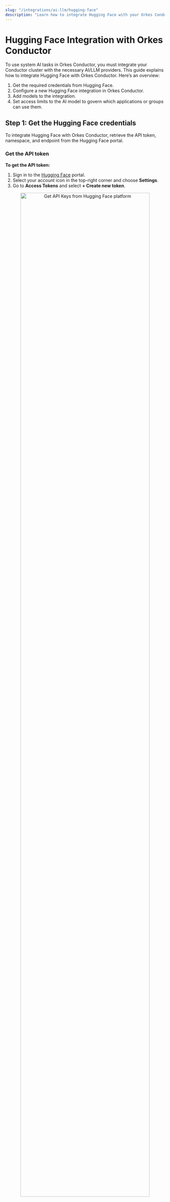 ```yaml
---
slug: "/integrations/ai-llm/hugging-face"
description: "Learn how to integrate Hugging Face with your Orkes Conductor cluster."
---
```


# Hugging Face Integration with Orkes Conductor

To use system AI tasks in Orkes Conductor, you must integrate your Conductor cluster with the necessary AI/LLM providers. This guide explains how to integrate Hugging Face with Orkes Conductor. Here’s an overview:

1. Get the required credentials from Hugging Face.
2. Configure a new Hugging Face integration in Orkes Conductor.
3. Add models to the integration.
4. Set access limits to the AI model to govern which applications or groups can use them.

## Step 1: Get the Hugging Face credentials

To integrate Hugging Face with Orkes Conductor, retrieve the API token, namespace, and endpoint from the Hugging Face portal.

### Get the API token

**To get the API token:**

1. Sign in to the [Hugging Face](https://huggingface.co/) portal.
2. Select your account icon in the top-right corner and choose **Settings**.
3. Go to **Access Tokens** and select **+ Create new token**.

<p align="center"><img src="/content/img/view-api-keys-hf.png" alt="Get API Keys from Hugging Face platform" width="90%" height="auto"></img></p>

4. Enter a **Token name** and select **Create token**.
5. Copy and store the generated token.

### Get the namespace

**To get the namespace:**

Go to the account information icon from the top right corner and copy the namespace.
For example, the namespace is “johndoehf”.

<p align="center"><img src="/content/img/get-namespace.png" alt="Get Namespace from Hugging Face platform" width="50%" height="auto"></img></p>

### Create an endpoint

**To create the endpoint:**

1. Sign in to the [Hugging Face Inference Endpoints](https://endpoints.huggingface.co/).
2. [Create an endpoint](https://huggingface.co/docs/inference-endpoints/guides/create_endpoint) following the official Hugging Face documentation.

## Step 2: Add an integration for Hugging Face

After obtaining the credentials, add a Hugging Face integration to your Conductor cluster.

**To create a Hugging Face integration:**

1. Go to **Integrations** from the left navigation menu on your Conductor cluster.
2. Select **+ New integration**.
3. In the **AI/LLM** section, choose **Hugging Face**.
4. Select **+ Add** and enter the following parameters:

| Parameters | Description |
| ---------- | ----------- | 
| Integration name | A name for the integration. |
| API Key | The API token copied previously from the Hugging Face portal. |
| Namespace | The namespace of your Hugging Face account. |
| Description | A description of the integration. | 

<p align="center"><img src="/content/img/create-new-hugging-face-integration.png" alt="Hugging Face Integration with Orkes Conductor" width="60%" height="auto"></img></p>

5. (Optional) Toggle the **Active** button off if you don’t want to activate the integration instantly.
6. Select **Save**.

## Step 3: Add Hugging Facemodels

Once you’ve integrated Hugging Face, the next step is to configure specific models.

Hugging Face has different models, each designed for various use cases. Choose the model that best fits your use case.

**To add a model to the Hugging Face integration:**

1. Go to the **Integrations** page and select the **+** button next to the integration created.

<p align="center"><img src="/content/img/create-new-model-for-hugging-face-integration.png" alt="Create new model for Hugging Face Integration" width="100%" height="auto"></img></p>

2. Select **+ New model**.
3. Enter the **Model name**. Get the complete [list of Hugging Face models](https://huggingface.co/models). 
4. Select the **Endpoint** created previously and provide a **Description**. 

<p align="center"><img src="/content/img/creating-new-model-for-hugging-face-integration.png" alt="Creating new model for Hugging Face Integration" width="60%" height="auto"></img></p>

5. (Optional) Toggle the **Active** button off if you don’t want to activate the model instantly.
6. Select **Save**.

This saves the model for future use in AI tasks within Orkes Conductor.

## Step 4: Set access limit to integration

Once the integration is configured, set access controls to manage which applications or groups can use the models.

**To provide access to an application or group:**

1. Go to **Access Control** > **Applications** or **Groups** from the left navigation menu on your Conductor cluster.
2. Create a new group/application or select an existing one.
3. In the **Permissions** section, select **+ Add Permission**.
4. In the **Integration** tab, select the required AI models and toggle the necessary permissions.
5. Select **Add Permissions**. 

<p align="center"><img src="/content/img/add-integration-permission-for-hugging-face.png" alt="Add Permissions for Hugging Face Integration" width="70%" height="auto"></img></p>

The group or application can now access the AI model according to the configured permissions.

With the integration in place, you can now create workflows using [AI/LLM tasks](https://orkes.io/content/category/reference-docs/ai-tasks).

## More resources

- [Using AI Models or LLMs](https://orkes.io/content/developer-guides/using-llms-in-your-orkes-conductor-workflows)
- [Using Vector Databases](https://orkes.io/content/developer-guides/using-vector-databases-in-your-orkes-conductor-workflows)
- [Using AI Prompts](https://orkes.io/content/developer-guides/creating-and-managing-gen-ai-prompt-templates)
- [AI Orchestration Tutorials](https://orkes.io/content/developer-guides/quickstart-ai-orchestration)